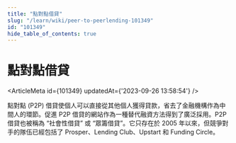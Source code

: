 ```yaml
---
title: "點對點借貸"
slug: "/learn/wiki/peer-to-peerlending-101349"
id: "101349"
hide_table_of_contents: true
---
```



# 點對點借貸

<ArticleMeta id={101349} updatedAt={'2023-09-26 13:58:54'} />
<div className='border-solid border-b border-t-0 my-4 border-[var(--ifm-color-gray-300)]' />

點對點 (P2P) 借貸使個人可以直接從其他個人獲得貸款，省去了金融機構作為中間人的環節。促進 P2P 借貸的網站作為一種替代融資方法得到了廣泛採用。P2P 借貸也被稱為 “社會性借貸” 或 “眾籌借貸”。它只存在於 2005 年以來，但競爭對手的隊伍已經包括了 Prosper、Lending Club、Upstart 和 Funding Circle。
